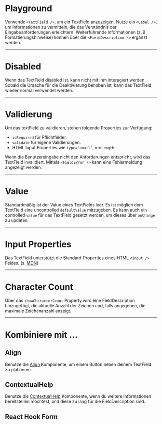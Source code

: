 # Playground

Verwende `<TextField />`, um ein TextField anzuzeigen. Nutze ein `<Label />`, um
Informationen zu vermitteln, die das Verständnis der Eingabeanforderungen
erleichtern. Weiterführende Informationen (z. B. Formatierungshinweise) können
über die `<FieldDescription />` ergänzt werden.

<LiveCodeEditor />

---

# Disabled

Wenn das TextField disabled ist, kann nicht mit ihm interagiert werden. Sobald
die Ursache für die Deaktivierung behoben ist, kann das TextField wieder normal
verwendet werden.

<LiveCodeEditor example="disabled" editorCollapsed />

---

# Validierung

Um das textField zu validieren, stehen folgende Properties zur Verfügung:

- `isRequired` für Pflichtfelder.
- `validate` für eigene Validierungen.
- HTML Input Properties wie `type="email"`, `minLength`.

Wenn die Benutzereingabe nicht den Anforderungen entspricht, wird das TextField
invalidiert. Mittels `<FieldError />` kann eine Fehlermeldung angezeigt werden.

<LiveCodeEditor example="invalid" editorCollapsed />

---

# Value

Standardmäßig ist der Value eines TextFields leer. Es ist möglich dem TextField
eine uncontrolled `defaultValue` mitzugeben. Es kann auch ein controlled `value`
für das TextField gesetzt werden, um dieses über `onChange` zu updaten.

<LiveCodeEditor example="defaultValue" editorCollapsed />

---

# Input Properties

Das TextField unterstützt die Standard-Properties eines HTML `<input />` Feldes.
(s. [MDN](https://developer.mozilla.org/en-US/docs/Web/HTML/Element/input))

<LiveCodeEditor example="inputProps" editorCollapsed />

---

# Character Count

Über das `showCharacterCount` Property wird eine FieldDescription hinzugefügt,
die aktuelle Anzahl der Zeichen und, falls angegeben, die maximale Zeichenanzahl
anzeigt.

<LiveCodeEditor example="characterCount" editorCollapsed />

---

# Kombiniere mit ...

## Align

Benutze die [Align](/03-components/structure/align) Komponente, um einem Button
neben deinem TextField zu platzieren.

<LiveCodeEditor example="align" editorCollapsed />

## ContextualHelp

Benutze die [ContextualHelp](/03-components/overlays/contextual-help)
Komponente, wenn du weitere Informationen bereitstellen möchtest, und diese zu
lang für die FieldDescription sind.

<LiveCodeEditor example="contextualHelp" editorCollapsed />

## React Hook Form

<LiveCodeEditor example="form" editorCollapsed />

